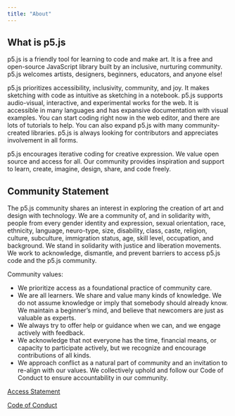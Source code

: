 ```yaml
---
title: "About"
---
```


## What is p5.js

p5.js is a friendly tool for learning to code and make art. It is a free and open-source JavaScript library built by an inclusive, nurturing community. p5.js welcomes artists, designers, beginners, educators, and anyone else!

p5.js prioritizes accessibility, inclusivity, community, and joy. It makes sketching with code as intuitive as sketching in a notebook. p5.js supports audio-visual, interactive, and experimental works for the web. It is accessible in many languages and has expansive documentation with visual examples. You can start coding right now in the web editor, and there are lots of tutorials to help. You can also expand p5.js with many community-created libraries. p5.js is always looking for contributors and appreciates involvement in all forms.

p5.js encourages iterative coding for creative expression. We value open source and access for all. Our community provides inspiration and support to learn, create, imagine, design, share, and code freely.

## Community Statement

The p5.js community shares an interest in exploring the creation of art and design with technology. We are a community of, and in solidarity with, people from every gender identity and expression, sexual orientation, race, ethnicity, language, neuro-type, size, disability, class, caste, religion, culture, subculture, immigration status, age, skill level, occupation, and background. We stand in solidarity with justice and liberation movements. We work to acknowledge, dismantle, and prevent barriers to access p5.js code and the p5.js community. 

Community values:
- We prioritize access as a foundational practice of community care. 
- We are all learners. We share and value many kinds of knowledge. We do not assume knowledge or imply that somebody should already know. We maintain a beginner’s mind, and believe that newcomers are just as valuable as experts. 
- We always try to offer help or guidance when we can, and we engage actively with feedback. 
- We acknowledge that not everyone has the time, financial means, or capacity to participate actively, but we recognize and encourage contributions of all kinds. 
- We approach conflict as a natural part of community and an invitation to re-align with our values. We collectively uphold and follow our Code of Conduct to ensure accountability in our community.


[Access Statement](https://github.com/processing/p5.js/blob/main/contributor_docs/access.md)

[Code of Conduct](https://github.com/processing/p5.js/blob/main/CODE_OF_CONDUCT.md)

